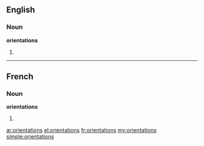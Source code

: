 ==English==

===Noun===
'''orientations'''

# {{plural of|orientation}}

----

==French==

===Noun===
'''orientations''' {{f}}

# {{plural of|orientation|lang=fr}}

[[ar:orientations]]
[[el:orientations]]
[[fr:orientations]]
[[my:orientations]]
[[simple:orientations]]